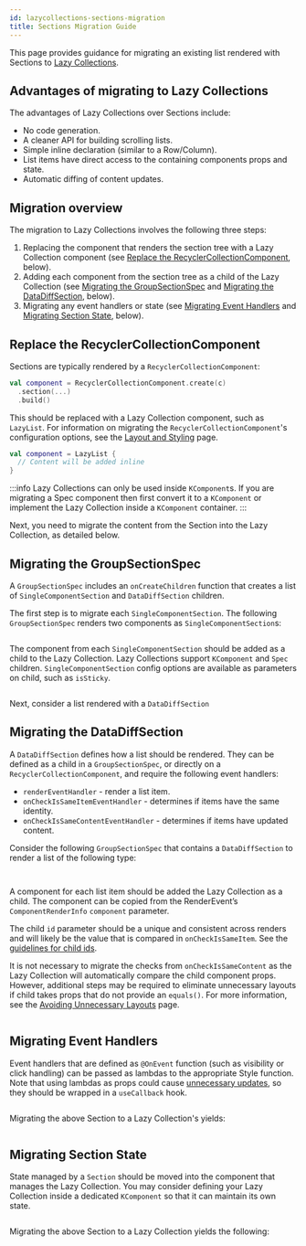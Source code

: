 ```yaml
---
id: lazycollections-sections-migration
title: Sections Migration Guide
---
```


This page provides guidance for migrating an existing list rendered with Sections to [Lazy Collections](lazycollections.mdx).

## Advantages of migrating to Lazy Collections

The advantages of Lazy Collections over Sections include:

* No code generation.
* A cleaner API for building scrolling lists.
* Simple inline declaration (similar to a Row/Column).
* List items have direct access to the containing components props and state.
* Automatic diffing of content updates.

## Migration overview

The migration to Lazy Collections involves the following three steps:

1. Replacing the component that renders the section tree with a Lazy Collection component (see [Replace the RecyclerCollectionComponent](#replace-the-recyclercollectioncomponent), below).
2. Adding each component from the section tree as a child of the Lazy Collection (see [Migrating the GroupSectionSpec](#migrating-the-groupsectionspec) and [Migrating the DataDiffSection](#migrating-the-datadiffsection), below).
3. Migrating any event handlers or state (see [Migrating Event Handlers](#migrating-event-handlers) and [Migrating Section State](#migrating-section-state), below).

## Replace the RecyclerCollectionComponent

Sections are typically rendered by a `RecyclerCollectionComponent`:

```kotlin
val component = RecyclerCollectionComponent.create(c)
  .section(...)
  .build()
```

This should be replaced with a Lazy Collection component, such as `LazyList`. For information on migrating the `RecyclerCollectionComponent`'s configuration options, see the [Layout and Styling](lazycollections-layout.mdx) page.

```kotlin
val component = LazyList {
  // Content will be added inline
}
```

:::info
Lazy Collections can only be used inside `KComponent`s. If you are migrating a Spec component then first convert it to a `KComponent` or implement the Lazy Collection inside a `KComponent` container.
:::

Next, you need to migrate the content from the Section into the Lazy Collection, as detailed below.

## Migrating the GroupSectionSpec

A `GroupSectionSpec` includes an `onCreateChildren` function that creates a list of `SingleComponentSection` and `DataDiffSection` children.

The first step is to migrate each `SingleComponentSection`. The following `GroupSectionSpec` renders two components as `SingleComponentSection`s:

```kotlin file=sample/src/main/java/com/facebook/samples/litho/kotlin/documentation/SimpleGroupSectionSpec.kt start=start_example end=end_example
```

The component from each `SingleComponentSection` should be added as a child to the Lazy Collection. Lazy Collections support `KComponent` and `Spec` children. `SingleComponentSection` config options are available as parameters on child, such as `isSticky`.

```kotlin file=sample/src/main/java/com/facebook/samples/litho/kotlin/collection/SectionsMigrations.kt start=start_simple_group end=end_simple_group
```

Next, consider a list rendered with a `DataDiffSection`

## Migrating the DataDiffSection

A `DataDiffSection` defines how a list should be rendered. They can be defined as a child in a `GroupSectionSpec`, or directly on a `RecyclerCollectionComponent`, and require the following event handlers:

* `renderEventHandler` - render a list item.
* `onCheckIsSameItemEventHandler` - determines if items have the same identity.
* `onCheckIsSameContentEventHandler` - determines if items have updated content.

Consider the following `GroupSectionSpec` that contains a `DataDiffSection` to render a list of the following type:

```kotlin file=sample/src/main/java/com/facebook/samples/litho/kotlin/documentation/ListSectionSpec.kt start=start_data_type end=end_data_type
```

```kotlin file=sample/src/main/java/com/facebook/samples/litho/kotlin/documentation/ListSectionSpec.kt start=start_example end=end_example
```

A component for each list item should be added the Lazy Collection as a child. The component can be copied from the RenderEvent’s `ComponentRenderInfo` `component` parameter.

The child `id` parameter should be a unique and consistent across renders and will likely be the value that is compared in `onCheckIsSameItem`. See the [guidelines for child ids](lazycollections-working-with-updates.mdx#child-identity).

It is not necessary to migrate the checks from `onCheckIsSameContent` as the Lazy Collection will automatically compare the child component props. However, additional steps may be required to eliminate unnecessary layouts if child takes props that do not provide an `equals()`. For more information, see the [Avoiding Unnecessary Layouts](lazycollections-working-with-updates.mdx##avoiding-unecessary-layouts) page.

```kotlin file=sample/src/main/java/com/facebook/samples/litho/kotlin/collection/SectionsMigrations.kt start=start_list end=end_list
```

## Migrating Event Handlers

Event handlers that are defined as `@OnEvent` function (such as visibility or click handling) can be passed as lambdas to the appropriate Style function. Note that using lambdas as props could cause [unnecessary updates](lazycollections-working-with-updates.mdx#using-lambdas-as-props), so they should be wrapped in a `useCallback` hook.

```kotlin file=sample/src/main/java/com/facebook/samples/litho/kotlin/documentation/EventHandlerSectionSpec.kt start=start_example end=end_example
```

Migrating the above Section to a Lazy Collection's yields:

```kotlin file=sample/src/main/java/com/facebook/samples/litho/kotlin/collection/SectionsMigrations.kt start=start_event_handler end=end_event_handler
```

## Migrating Section State

State managed by a `Section` should be moved into the component that manages the Lazy Collection. You may consider defining your Lazy Collection inside a dedicated `KComponent` so that it can maintain its own state.

```kotlin file=sample/src/main/java/com/facebook/samples/litho/kotlin/documentation/StateSectionSpec.kt start=start_example end=end_example
```

Migrating the above Section to a Lazy Collection yields the following:

```kotlin file=sample/src/main/java/com/facebook/samples/litho/kotlin/collection/SectionsMigrations.kt start=start_state end=end_state
```

